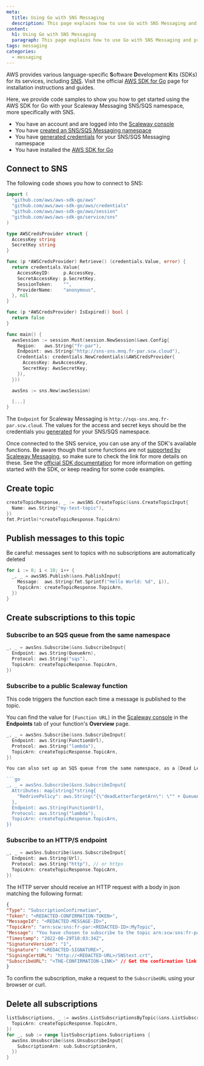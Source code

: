 ```yaml
---
meta:
  title: Using Go with SNS Messaging
  description: This page explains how to use Go with SNS Messaging and provides code samples
content:
  h1: Using Go with SNS Messaging
  paragraph: This page explains how to use Go with SNS Messaging and provides code samples
tags: messaging
categories: 
  - messaging
---
```


AWS provides various language-specific **S**oftware **D**evelopment **K**its (SDKs) for its services, including [SNS](/compute/messaging/concepts#sns). Visit the official [AWS SDK for Go](https://aws.amazon.com/sdk-for-go/) page for installation instructions and guides.

Here, we provide code samples to show you how to get started using the AWS SDK for Go with your Scaleway Messaging SNS/SQS namespace, more specifically with SNS.

<Message type="requirement">

  - You have an account and are logged into the [Scaleway console](https://console.scaleway.com)  
  - You have [created an SNS/SQS Messaging namespace](/compute/messaging/how-to/create-namespace/)
  - You have [generated credentials](/compute/messaging/how-to/create-credentials/) for your SNS/SQS Messaging namespace
  - You have installed the [AWS SDK for Go](https://aws.amazon.com/sdk-for-go/)

</Message>

## Connect to SNS

The following code shows you how to connect to SNS:

```go
import (
  "github.com/aws/aws-sdk-go/aws"
  "github.com/aws/aws-sdk-go/aws/credentials"
  "github.com/aws/aws-sdk-go/aws/session"
  "github.com/aws/aws-sdk-go/service/sns"
)

type AWSCredsProvider struct {
  AccessKey string
  SecretKey string
}

func (p *AWSCredsProvider) Retrieve() (credentials.Value, error) {
  return credentials.Value{
    AccessKeyID:     p.AccessKey,
    SecretAccessKey: p.SecretKey,
    SessionToken:    "",
    ProviderName:    "anonymous",
  }, nil
}

func (p *AWSCredsProvider) IsExpired() bool {
  return false
}

func main() {
  awsSession := session.Must(session.NewSession(&aws.Config{
    Region:   aws.String("fr-par"),
    Endpoint: aws.String("http://sns-sns.mnq.fr-par.scw.cloud"),
    Credentials: credentials.NewCredentials(&AWSCredsProvider{
      AccessKey: AwsAccessKey,
      SecretKey: AwsSecretKey,
    }),
  }))

  awsSns := sns.New(awsSession)

  [...]
}
```

<Message type="note">

  The `Endpoint` for Scaleway Messaging is `http://sqs-sns.mnq.fr-par.scw.cloud`. The values for the access and secret keys should be the credentials you [generated](/compute/messaging/how-to/create-credentials/) for your SNS/SQS namespace.

</Message>

Once connected to the SNS service, you can use any of the SDK's available functions. Be aware though that some functions are not [supported by Scaleway Messaging](https://developers.scaleway.com/en/products/messaging_and_queuing/api/v1alpha1/#sqs-api-support-actions), so make sure to check the link for more details on these. See the [official SDK documentation](https://pkg.go.dev/github.com/aws/aws-sdk-go/service/sns) for more information on getting started with the SDK, or keep reading for some code examples.

## Create topic

```go
createTopicResponse, _ := awsSNS.CreateTopic(&sns.CreateTopicInput{
  Name: aws.String("my-test-topic"),
})
fmt.Println(*createTopicResponse.TopicArn)
```

## Publish messages to this topic

Be careful: messages sent to topics with no subscriptions are automatically deleted

```go
for i := 0; i < 10; i++ {
  _, _ = awsSNS.Publish(&sns.PublishInput{
    Message:  aws.String(fmt.Sprintf("Hello World: %d", i)),
    TopicArn: createTopicResponse.TopicArn,
  })
}
```

## Create subscriptions to this topic

### Subscribe to an SQS queue from the same namespace

```go
_, _ = awsSns.Subscribe(&sns.SubscribeInput{
  Endpoint: aws.String(QueueArn),
  Protocol: aws.String("sqs"),
  TopicArn: createTopicResponse.TopicArn,
})
```

### Subscribe to a public Scaleway function

This code triggers the function each time a message is published to the topic.

You can find the value for `[Function URL]` in the [Scaleway console](https://console.scaleway.com) in the **Endpoints** tab of your function's **Overview** page. 

```go
_, _ = awsSns.Subscribe(&sns.SubscribeInput{
  Endpoint: aws.String(FunctionUrl),
  Protocol: aws.String("lambda"),
  TopicArn: createTopicResponse.TopicArn,
})

You can also set up an SQS queue from the same namespace, as a [Dead Letter Queue](/compute/messaging/concepts#dead-letter-queue):

```go
_, _ = awsSns.Subscribe(&sns.SubscribeInput{
  Attributes: map[string]*string{
    "RedrivePolicy": aws.String("{\"deadLetterTargetArn\": \"" + QueueARN + "\"}"),
  },
  Endpoint: aws.String(FunctionUrl),
  Protocol: aws.String("lambda"),
  TopicArn: createTopicResponse.TopicArn,
})
```

### Subscribe to an HTTP/S endpoint

```go
_, _ = awsSns.Subscribe(&sns.SubscribeInput{
  Endpoint: aws.String(Url),
  Protocol: aws.String("http"), // or https
  TopicArn: createTopicResponse.TopicArn,
})
```

The HTTP server should receive an HTTP request with a body in json matching the following format:

```json
{
"Type": "SubscriptionConfirmation",
"Token": "<REDACTED-CONFIRMATION-TOKEN>",
"MessageId": "<REDACTED-MESSAGE-ID>",
"TopicArn": "arn:scw:sns:fr-par:<REDACTED-ID>:MyTopic",
"Message": "You have chosen to subscribe to the topic arn:scw:sns:fr-par:<REDACTED-ID>:MyTopic.\nTo confirm the subscription, visit the SubscribeURL included in this message.",
"Timestamp": "2022-06-29T10:03:34Z",
"SignatureVersion": "1",
"Signature": "<REDACTED-SIGNATURE>",
"SigningCertURL": "http://<REDACTED-URL>/SNStest.crt",
"SubscribeURL": "<THE-CONFIRMATION-LINK>" // Get the confirmation link located here
}
```

To confirm the subscription, make a request to the `SubscribeURL` using your browser or curl.

## Delete all subscriptions

```go
listSubscriptions, _ := awsSns.ListSubscriptionsByTopic(&sns.ListSubscriptionsByTopicInput{
  TopicArn: createTopicResponse.TopicArn,
})
for _, sub := range listSubscriptions.Subscriptions {
  awsSns.Unsubscribe(&sns.UnsubscribeInput{
    SubscriptionArn: sub.SubscriptionArn,
  })
}
```